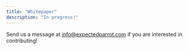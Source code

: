 ```yaml
---
title: "Whitepaper"
description: "In progress!"
---
```


Send us a message at [info@expectedparrot.com](https://docs.expectedparrot.com/en/latest/) if you are interested in contributing!
